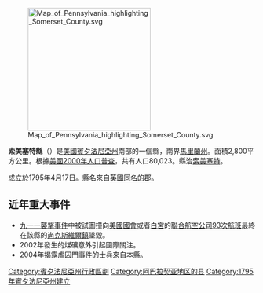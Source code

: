 {{noteTA
|G1=USState
|1=zh-tw:桑莫塞;zh-cn:索美塞特;zh-hk:索美塞特;
}}
{{Otheruses|索美塞特縣|subject=美國賓夕法尼亞州的一個縣|other=同名的縣}}
[[File:Map_of_Pennsylvania_highlighting_Somerset_County.svg|250px]]

'''索美塞特縣'''（{{lang-en|Somerset County}}）是[[美國|美國]][[賓夕法尼亞州|賓夕法尼亞州]]南部的一個縣，南界[[馬里蘭州|馬里蘭州]]。面積2,800平方公里。根據[[美國2000年人口普查|美國2000年人口普查]]，共有人口80,023。縣治[[萨默塞特_(宾夕法尼亚州)|索美塞特]]。

成立於1795年4月17日。縣名來自[[英國|英國]][[薩默塞特郡|同名的郡]]。

== 近年重大事件 ==
* [[九一一襲擊事件|九一一襲擊事件]]中被試圖撞向[[美國國會|美國國會]]或者[[白宮|白宮]]的[[聯合航空93號班機恐怖襲擊|聯合航空公司93次航班]]最終在該縣的[[尚克斯維爾_(賓夕法尼亞州)|尚克斯維爾鎮]]墜毀。
* 2002年發生的煤礦意外引起國際關注。
* 2004年揭露[[虐囚門事件|虐囚門事件]]的士兵來自本縣。

{{Pennsylvania}}

{{DEFAULTSORT:Somerset County, Pennsylvania}}
[[Category:賓夕法尼亞州行政區劃|Category:賓夕法尼亞州行政區劃]]
[[Category:阿巴拉契亚地区的县|Category:阿巴拉契亚地区的县]]
[[Category:1795年賓夕法尼亞州建立|Category:1795年賓夕法尼亞州建立]]

{{Pennsylvania-geo-stub}}